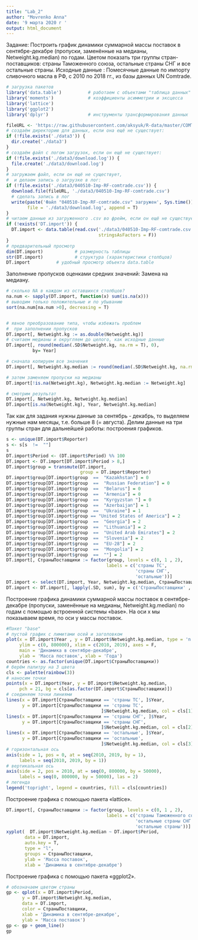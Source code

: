 ---
title: "Lab_2"
author: "Movrenko Anna"
date: '9 марта 2020 г '
output: html_document
---

Задание: Построить график динамики суммарной массы поставок в сентябре-декабре (пропуски, заменённые на медианы, Netweight.kg.median)
по годам. Цветом показать  три группы стран-поставщиков: страны Таможенного союза, остальные страны СНГ и  все остальные страны. 
Исходные данные : Помесячные данные по импорту сливочного масла в РФ, с 2010 по 2018 гг., из базы данных UN Comtrade. 

```{r }
# загрузка пакетов
library('data.table')          # работаем с объектами "таблица данных"
library('moments')             # коэффициенты асимметрии и эксцесса 
library('lattice')
library('ggplot2')
library('dplyr')               # инструменты трансформирования данных

fileURL <- 'https://raw.githubusercontent.com/aksyuk/R-data/master/COMTRADE/040510-Imp-RF-comtrade.csv'
# создаём директорию для данных, если она ещё не существует:
if (!file.exists('./data3')) {
  dir.create('./data3')
}
# создаём файл с логом загрузок, если он ещё не существует:
if (!file.exists('./data3/download.log')) {
  file.create('./data3/download.log')
}
# загружаем файл, если он ещё не существует,
#  и делаем запись о загрузке в лог:
if (!file.exists('./data3/040510-Imp-RF-comtrade.csv')) {
  download.file(fileURL, './data3/040510-Imp-RF-comtrade.csv')
  # сделать запись в лог
  write(paste('Файл "040510-Imp-RF-comtrade.csv" загружен', Sys.time()), 
        file = './data3/download.log', append = T)
}
# читаем данные из загруженного .csv во фрейм, если он ещё не существует
if (!exists('DT.import')) {
  DT.import <- data.table(read.csv('./data3/040510-Imp-RF-comtrade.csv', 
                                   stringsAsFactors = F))
}
# предварительный просмотр
dim(DT.import)            # размерность таблицы
str(DT.import)            # структура (характеристики столбцов)
DT.import          # удобный просмотр объекта data.table
```
Заполнение пропусков оценками средних значений: Замена на медиану.
```{r}

# сколько NA в каждом из оставшихся столбцов?
na.num <- sapply(DT.import, function(x) sum(is.na(x)))
# выводим только положительные и по убыванию
sort(na.num[na.num >0], decreasing = T)


# явное преобразование типа, чтобы избежать проблем 
#  при заполнении пропусков
DT.import[, Netweight.kg := as.double(Netweight.kg)]
# считаем медианы и округляем до целого, как исходные данные
DT.import[, round(median(.SD$Netweight.kg, na.rm = T), 0),
          by= Year]

# сначала копируем все значения
DT.import[, Netweight.kg.median := round(median(.SD$Netweight.kg, na.rm = T), 0), by = Year]

# затем заменяем пропуски на медианы
DT.import[!is.na(Netweight.kg), Netweight.kg.median := Netweight.kg]

# смотрим результат
DT.import[, Netweight.kg, Netweight.kg.median]
DT.import[is.na(Netweight.kg), Year, Netweight.kg.median]
```
Так как для задания нужны данные за сентябрь - декабрь, то выделяем нужные нам месяцы,
т.е. больше 8 (= августа). Делим данные на три группы стран для дальнейшей работы: построения графиков.
```{r}
s <- unique(DT.import$Reporter)
s <- s[s  !=  ""]
s
DT.import$Period <- (DT.import$Period) %% 100
DT.import <- DT.import[DT.import$Period > 8,]
DT.import$group = transmute(DT.import,
                            group = DT.import$Reporter)
DT.import$group[DT.import$group  ==  "Kazakhstan"] = 0
DT.import$group[DT.import$group  ==  "Russian Federation"] = 0
DT.import$group[DT.import$group  ==  "Belarus"] = 0
DT.import$group[DT.import$group  ==  "Armenia"] = 0
DT.import$group[DT.import$group  ==  "Kyrgyzstan "] = 0
DT.import$group[DT.import$group  ==  "Azerbaijan"] = 1
DT.import$group[DT.import$group  ==  "Ukraine"] = 1
DT.import$group[DT.import$group == "United States of America"] = 2
DT.import$group[DT.import$group  ==  "Georgia"] = 2
DT.import$group[DT.import$group  ==  "Lithuania"] = 2
DT.import$group[DT.import$group  ==  "United Arab Emirates"] = 2
DT.import$group[DT.import$group  ==  "Slovenia"] = 2
DT.import$group[DT.import$group  ==  "EU-28"] = 2
DT.import$group[DT.import$group  ==  "Mongolia"] = 2
DT.import$group[DT.import$group  ==  ""] = 2
DT.import[, СтраныПоставщики := factor(group, levels = c(0, 1 , 2),
                                      labels = c('страны ТС',
                                                 'страны СНГ',
                                                 'остальные'))]
DT.import <- select(DT.import, Year, Netweight.kg.median, СтраныПоставщики)
DT.import <- DT.import[, lapply(.SD, sum), by = c('СтраныПоставщики' , 'Year')]
```
Построение графика динамики суммарной массы поставок в сентябре-декабре (пропуски, заменённые на медианы, Netweight.kg.median) 
по годам с помощью встроенной системы «base». На оси x мы показываем время, по оси y массы поставок.
```{r }
#Пакет "base"
# пустой график с лимитами осей и заголовком
plot(x = DT.import$Year , y = DT.import$Netweight.kg.median, type = 'n',
     ylim = c(0, 800000), xlim = c(2010, 2019), axes = F,
     main = 'Динамика в сентябре-декабре',
     ylab = 'Масса поставок', xlab = 'Года')
countries <- as.factor(unique(DT.import$СтраныПоставщики))
# берём палитру на 3 цвета
cls <- palette(rainbow(3))
# наносим точки
points(x = DT.import$Year, y = DT.import$Netweight.kg.median,
     pch = 21, bg = cls[as.factor(DT.import$СтраныПоставщики)])
# соединяем точки линиями
lines(x = DT.import[СтраныПоставщики == 'страны ТС', ]$Year,
      y = DT.import[СтраныПоставщики == 'страны ТС',
                                    ]$Netweight.kg.median, col = cls[1])
lines(x = DT.import[СтраныПоставщики == 'страны СНГ', ]$Year,
      y = DT.import[СтраныПоставщики == 'страны СНГ',
                                    ]$Netweight.kg.median, col = cls[2])
lines(x = DT.import[СтраныПоставщики == 'остальные', ]$Year,
      y = DT.import[СтраныПоставщики == 'остальные',
                                    ]$Netweight.kg.median, col = cls[3])
# горизонтальная ось
axis(side = 1, pos = 0, at = seq(2010, 2019, by = 1),
     labels = seq(2010, 2019, by = 1))
# вертикальная ось
axis(side = 2, pos = 2010, at = seq(0, 800000, by = 50000),
     labels = seq(0, 800000, by = 50000), las = 2)
# легенда
legend('topright', legend = countries, fill = cls[countries])
```
Построение графика с помощью пакета «lattice».
```{r }
DT.import[, СтраныПоставщики := factor(group, levels = c(0, 1 , 2),
                                      labels = c('страны Таможенного союза',
                                                 'остальные страны СНГ',
                                                 'остальные страны'))]
xyplot(  DT.import$Netweight.kg.median ~ DT.import$Period,
       data = DT.import,
       auto.key = T,
       type = "l",
       groups = СтраныПоставщики,
       ylab = 'Масса поставок',
       xlab = 'Динамика в сентябре-декабре')
```
Построение графика с помощью пакета «ggplot2».
```{r }
# обозначаем цветом страны
gp <- qplot(x = DT.import$Period,
      y = DT.import$Netweight.kg.median, 
      data = DT.import, 
      color = СтраныПоставщики,
      xlab = 'Динамика в сентябре-декабре',
      ylab = 'Масса поставок')
gp <- gp + geom_line()
gp
```
